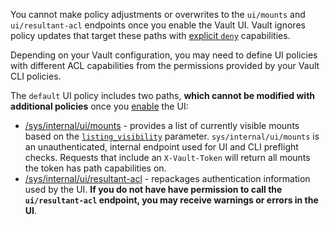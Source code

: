 <Warning title="Set UI policies before enabling the UI"> 
	
  You cannot make policy adjustments or overwrites to the <code>ui/mounts</code>
  and <code>ui/resultant-acl</code> endpoints once you enable the Vault UI. Vault
  ignores policy updates that target these paths
  with <a href="/vault/docs/concepts/policies#deny">explicit <code>deny</code></a> capabilities.

</Warning>

Depending on your Vault configuration, you may need to define UI policies
with different ACL capabilities from the permissions provided by your Vault CLI
policies.

The `default` UI policy includes two paths, **which cannot be modified with
additional policies** once you
[enable](/vault/docs/configuration/ui#activating-the-vault-ui) the UI:

- [/sys/internal/ui/mounts](/vault/api-docs/system/internal-ui-mounts) -
  provides a list of currently visible mounts based on the
  [`listing_visibility`](/vault/api-docs/system/mounts#listing_visibility)
  parameter. `sys/internal/ui/mounts` is an unauthenticated, internal endpoint
  used for UI and CLI preflight checks. Requests that include an `X-Vault-Token`
  will return all mounts the token has path capabilities on.
- [/sys/internal/ui/resultant-acl](/vault/api-docs/system/internal-ui-resultant-acl) -
  repackages authentication information used by the UI. **If you do not have have
  permission to call the `ui/resultant-acl` endpoint, you may receive warnings or
  errors in the UI**.